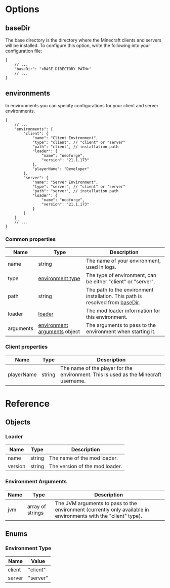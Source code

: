 # Options

## baseDir

The base directory is the directory where the Minecraft clients and servers will be installed. To configure this option, write the following into your configuration file:

```json5
{
    // ...
    "baseDir": "<BASE_DIRECTORY_PATH>"
    // ...
}
```

## environments

In environments you can specify configurations for your client and server environments.

```json5
{
    // ...
    "environments": {
        "client": {
            "name": "Client Environment",
            "type": "client", // "client" or "server"
            "path": "client", // installation path
            "loader": {
                "name": "neoforge",
                "version": "21.1.173"
            },
            "playerName": "Developer"
        },
        "server": {
            "name": "Server Environment",
            "type": "server", // "client" or "server"
            "path": "server", // installation path
            "loader": {
                "name": "neoforge",
                "version": "21.1.173"
            }
        }
    }
    // ...
}
```

### Common properties

| Name      | Type                                                   | Description                                                                               |
|-----------|--------------------------------------------------------|-------------------------------------------------------------------------------------------|
| name      | string                                                 | The name of your environment, used in logs.                                               |
| type      | [environment type](#environment-type)                  | The type of environment, can be either "client" or "server".                              |
| path      | string                                                 | The path to the environment installation. This path is resolved from [baseDir](#basedir). |
| loader    | [loader](#loader)                                      | The mod loader information for this environment.                                          |
| arguments | [environment arguments](#environment-arguments) object | The arguments to pass to the environment when starting it.                                |

### Client properties

| Name       | Type   | Description                                                                         |
|------------|--------|-------------------------------------------------------------------------------------|
| playerName | string | The name of the player for the environment. This is used as the Minecraft username. |

# Reference

## Objects

### Loader

| Name    | Type   | Description                    |
|---------|--------|--------------------------------|
| name    | string | The name of the mod loader.    |
| version | string | The version of the mod loader. |

### Environment Arguments

| Name  | Type             | Description                                                                                                     |
|-------|------------------|-----------------------------------------------------------------------------------------------------------------|
| jvm   | array of strings | The JVM arguments to pass to the environment (currently only available in environments with the "client" type). |

## Enums

### Environment Type

| Name   | Value    |
|--------|----------|
| client | "client" |
| server | "server" |
